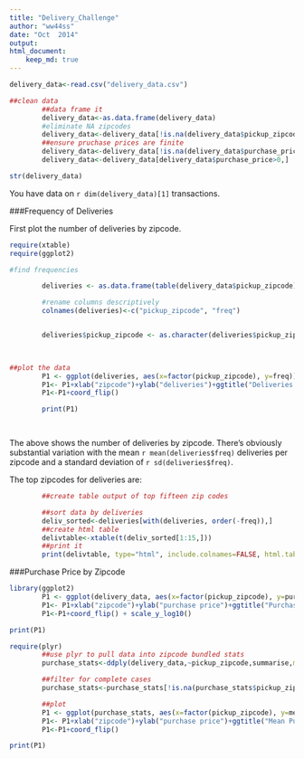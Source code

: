 ```yaml
---
title: "Delivery_Challenge"
author: "ww44ss"
date: "Oct  2014"
output: 
html_document:
    keep_md: true
---
```


```r


delivery_data<-read.csv("delivery_data.csv")

##clean data
        ##data frame it
        delivery_data<-as.data.frame(delivery_data)
        #eliminate NA zipcodes
        delivery_data<-delivery_data[!is.na(delivery_data$pickup_zipcode),]
        ##ensure pruchase prices are finite
        delivery_data<-delivery_data[!is.na(delivery_data$purchase_price),]
        delivery_data<-delivery_data[delivery_data$purchase_price>0,]

str(delivery_data)


```


You have data on `r dim(delivery_data)[1]` transactions.  

###Frequency of Deliveries

First plot the number of deliveries by zipcode.  

```r

require(xtable)
require(ggplot2)

#find frequencies

        deliveries <- as.data.frame(table(delivery_data$pickup_zipcode))

        #rename columns descriptively
        colnames(deliveries)<-c("pickup_zipcode", "freq")


        deliveries$pickup_zipcode <- as.character(deliveries$pickup_zipcode)


   
##plot the data
        P1 <- ggplot(deliveries, aes(x=factor(pickup_zipcode), y=freq))+geom_point()
        P1<- P1+xlab("zipcode")+ylab("deliveries")+ggtitle("Deliveries versus Zipcode")
        P1<-P1+coord_flip() 

        print(P1)

      
```
The above shows the number of deliveries by zipcode. There's obviously substantial variation with the mean `r mean(deliveries$freq)` deliveries per zipcode and a standard deviation of `r sd(deliveries$freq)`.  

The top zipcodes for deliveries are:  

```r

        ##create table output of top fifteen zip codes

        ##sort data by deliveries
        deliv_sorted<-deliveries[with(deliveries, order(-freq)),]        
        ##create html table
        delivtable<-xtable(t(deliv_sorted[1:15,]))
        ##print it
        print(delivtable, type="html", include.colnames=FALSE, html.table.attributes='class=mytable')


```

<style>
table.mytable {
  border: 10px;
  width: 80%;
  font-size: 12px;
  line-height: 20px;
  font-family: 'Trebuchet MS';
  font-weight: normal;
  color: blue;
}
 
table.mytable tr:nth-child(2n+1) {
/*  background: #E8F2FF; */
  background: #FFFFFF;
}
</style>

###Purchase Price by Zipcode

```r

library(ggplot2)
        P1 <- ggplot(delivery_data, aes(x=factor(pickup_zipcode), y=purchase_price))+geom_boxplot()
        P1<- P1+xlab("zipcode")+ylab("purchase price")+ggtitle("Purchase Price versus Zipcode")
        P1<-P1+coord_flip() + scale_y_log10()

print(P1)

require(plyr)
        ##use plyr to pull data into zipcode bundled stats
        purchase_stats<-ddply(delivery_data,~pickup_zipcode,summarise,mean_price=mean(purchase_price),median_price=median(purchase_price), max_price=max(purchase_price))

        ##filter for complete cases
        purchase_stats<-purchase_stats[!is.na(purchase_stats$pickup_zipcode),]

        ##plot
        P1 <- ggplot(purchase_stats, aes(x=factor(pickup_zipcode), y=median_price))+geom_point()
        P1<- P1+xlab("zipcode")+ylab("purchase price")+ggtitle("Mean Purchase Price versus Zipcode")
        P1<-P1+coord_flip()

print(P1)

```
